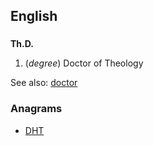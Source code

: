 ==English==

==={{abbreviation-old}}===
'''Th.D.'''

#(''degree'') Doctor of Theology

See also: [[doctor]]

===Anagrams===
* [[DHT#English|DHT]]